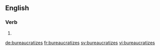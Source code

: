 
==English==

===Verb===
{{head|en|verb form}}

# {{en-third-person singular of|bureaucratize}}

[[de:bureaucratizes]]
[[fr:bureaucratizes]]
[[sv:bureaucratizes]]
[[vi:bureaucratizes]]